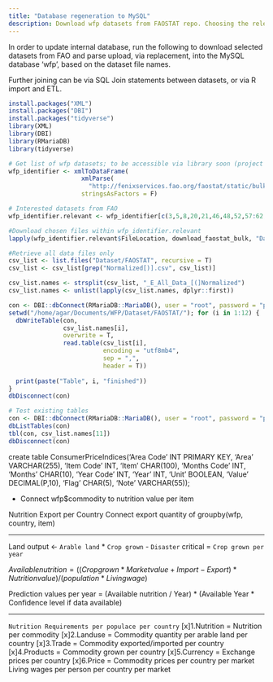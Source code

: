 ```yaml
---
title: "Database regeneration to MySQL"
description: Download wfp datasets from FAOSTAT repo. Choosing the relevant datasets, upload the latest tables to MySQL database 'wfp' while removing old tables without checking if latest. 
---
```


In order to update internal database, run the following to download selected datasets from FAO and parse upload, via replacement, into the MySQL database 'wfp', based on the dataset file names.

Further joining can be via SQL Join statements between datasets, or via R import and ETL. 

```r
install.packages("XML")
install.packages("DBI")
install.packages("tidyverse")
library(XML)
library(DBI)
library(RMariaDB)
library(tidyverse)

# Get list of wfp datasets; to be accessible via library soon (project FAOSTAT_2 <TBCreated>)
wfp_identifier <- xmlToDataFrame(
                    xmlParse(
                      "http://fenixservices.fao.org/faostat/static/bulkdownloads/datasets_E.xml"), 
                    stringsAsFactors = F)

# Interested datasets from FAO
wfp_identifier.relevant <- wfp_identifier[c(3,5,8,20,21,46,48,52,57:62,72:74),]

#Download chosen files within wfp_identifier.relevant
lapply(wfp_identifier.relevant$FileLocation, download_faostat_bulk, "Dataset/FAOSTAT/")

#Retrieve all data files only
csv_list <- list.files("Dataset/FAOSTAT", recursive = T)
csv_list <- csv_list[grep("Normalized[)].csv", csv_list)]

csv_list.names <- strsplit(csv_list, "_E_All_Data_[(]Normalized")
csv_list.names <- unlist(lapply(csv_list.names, dplyr::first))

con <- DBI::dbConnect(RMariaDB::MariaDB(), user = "root", password = "password", dbname = "wfp")
setwd("/home/agar/Documents/WFP/Dataset/FAOSTAT/"); for (i in 1:12) {
  dbWriteTable(con, 
               csv_list.names[i],
               overwrite = T,
               read.table(csv_list[i], 
                          encoding = "utf8mb4", 
                          sep = ",", 
                          header = T))
  
  print(paste("Table", i, "finished"))
}
dbDisconnect(con)
```

```r
# Test existing tables
con <- DBI::dbConnect(RMariaDB::MariaDB(), user = "root", password = "password", dbname = "wfp")
dbListTables(con)
tbl(con, csv_list.names[11])
dbDisconnect(con)
```

create table ConsumerPriceIndices('Area Code' INT PRIMARY KEY, 'Area' VARCHAR(255), 'Item Code' INT, 'Item' CHAR(100), 'Months Code' INT, 'Months' CHAR(10), 'Year Code' INT, 'Year' INT, 'Unit' BOOLEAN, 'Value' DECIMAL(P,10), 'Flag' CHAR(5), 'Note' VARCHAR(55));

* Connect wfp$commodity to nutrition value per item

Nutrition Export per Country
Connect export quantity of groupby(wfp, country, item)

---

<!-- Land use census -->

Land output <- `Arable land` * `Crop grown` - `Disaster`
  critical = `Crop grown per year`
  
$Available nutrition = ((Crop grown * Market value + Import - Export) * Nutrition value) / (population * Living wage)$

Prediction values per year = (Available nutrition / Year) * (Available Year * Confidence level if data available)

---

`Nutrition Requirements per populace per country`
[x]1.Nutrition = Nutrition per commodity
[x]2.Landuse   = Commodity quantity per arable land per country
[x]3.Trade     = Commodity exported/imported per country
[x]4.Products  = Commodity grown per country
[x]5.Currency  = Exchange prices per country
[x]6.Price     = Commodity prices per country
                                per market
                 Living wages per person per country
                            per market
